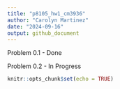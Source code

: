 ```yaml
---
title: "p8105_hw1_cm3936"
author: "Carolyn Martinez"
date: "2024-09-16"
output: github_document 
---
```


Problem 0.1 - Done 

Problem 0.2 - In Progress  

```r
knitr::opts_chunk$set(echo = TRUE)
```

